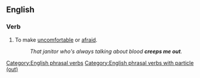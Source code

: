 ==English==

===Verb===
{{infl|en|verb|head=to [[creep]] someone [[out]]}}

# To make [[uncomfortable]] or [[afraid]].
#: ''That janitor who's always talking about blood '''creeps me out'''.''

<!--to behave in a way which causes other people to feel as if you're strange, making them uncomfortable because of it; weird out.-->

[[Category:English phrasal verbs]]
[[Category:English phrasal verbs with particle (out)]]